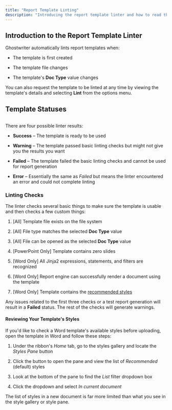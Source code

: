 ```yaml
---
title: "Report Template Linting"
description: "Introducing the report template linter and how to read the results"
---
```


## Introduction to the Report Template Linter

Ghostwriter automatically lints report templates when:

* The template is first created

* The template file changes

* The template's **Doc Type** value changes


You can also request the template to be linted at any time by viewing the template's details and selecting **Lint** from the options menu.

## Template Statuses

<Frame>
  <img src="../../../images/features/image-50.avif" alt=""/>
</Frame>

There are four possible linter results:

* **Success** – The template is ready to be used

* **Warning** – The template passed basic linting checks but might not give you the results you want

* **Failed** – The template failed the basic linting checks and cannot be used for report generation

* **Error** – Essentially the same as _Failed_ but means the linter encountered an error and could not complete linting


### Linting Checks

The linter checks several basic things to make sure the template is usable and then checks a few custom things:

1.  \[All\] Template file exists on the file system

2.  \[All\] File type matches the selected **Doc Type** value

3.  \[All\] File can be opened as the selected **Doc Type** value

4.  \[PowerPoint Only\] Template contains zero slides

5.  \[Word Only\] All Jinja2 expressions, statements, and filters are recognized

6.  \[Word Only\] Report engine can successfully render a document using the template

7.  \[Word Only\] Template contains the [recommended styles](../../../features/reporting/report-templates/word-template-styles)


Any issues related to the first three checks or a test report generation will result in a **Failed** status. The rest of the checks will generate warnings.

#### Reviewing Your Template's Styles

If you'd like to check a Word template's available styles before uploading, open the template in Word and follow these steps:

1.  Under the ribbon's _Home_ tab, go to the styles gallery and locate the _Styles Pane_ button

2.  Click the button to open the pane and view the list of _Recommended_ (default) styles

3.  Look at the bottom of the pane to find the _List_ filter dropdown box

4.  Click the dropdown and select _In current document_


The list of styles in a new document is far more limited than what you see in the style gallery or style pane.

<Frame>
  <img src="../../../images/features/image-51.png" alt=""/>
</Frame>
